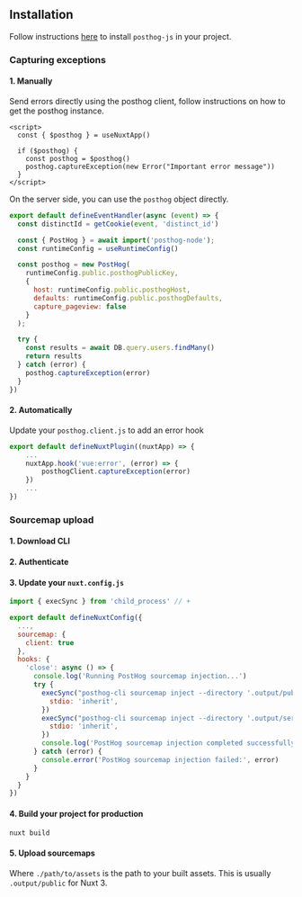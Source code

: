 
## Installation

Follow instructions [here](/docs/libraries/nuxt-js) to install `posthog-js` in your project.

### Capturing exceptions

#### 1. Manually

Send errors directly using the posthog client, follow instructions on how to get the posthog instance.

```vue component.vue
<script>
  const { $posthog } = useNuxtApp()

  if ($posthog) {
    const posthog = $posthog()
    posthog.captureException(new Error("Important error message"))
  }
</script>
```

On the server side, you can use the `posthog` object directly.

```js file=server/api/example.js focusOnLines=4-21
export default defineEventHandler(async (event) => {
  const distinctId = getCookie(event, 'distinct_id')

  const { PostHog } = await import('posthog-node');
  const runtimeConfig = useRuntimeConfig()

  const posthog = new PostHog(
    runtimeConfig.public.posthogPublicKey,
    { 
      host: runtimeConfig.public.posthogHost, 
      defaults: runtimeConfig.public.posthogDefaults,
      capture_pageview: false
    }
  );

  try {
    const results = await DB.query.users.findMany()
    return results
  } catch (error) {
    posthog.captureException(error)
  }
})
```


#### 2. Automatically

Update your `posthog.client.js` to add an error hook

```js
export default defineNuxtPlugin((nuxtApp) => {
    ...
    nuxtApp.hook('vue:error', (error) => {
        posthogClient.captureException(error)
    })
    ...
})
```

### Sourcemap upload

#### 1. Download CLI

<CLIDownload />

#### 2. Authenticate

<CLIAuthenticate />

#### 3. Update your `nuxt.config.js`

```js file=nuxt.config.js
import { execSync } from 'child_process' // +

export default defineNuxtConfig({
  ...,
  sourcemap: {
    client: true
  },
  hooks: {
    'close': async () => {
      console.log('Running PostHog sourcemap injection...')
      try {
        execSync("posthog-cli sourcemap inject --directory '.output/public'", {
          stdio: 'inherit',
        })
        execSync("posthog-cli sourcemap inject --directory '.output/server'", {
          stdio: 'inherit',
        })
        console.log('PostHog sourcemap injection completed successfully for server')
      } catch (error) {
        console.error('PostHog sourcemap injection failed:', error)
      }
    }
  }
})
```

#### 4. Build your project for production

```bash
nuxt build
```

#### 5. Upload sourcemaps

<CLIUpload />

Where `./path/to/assets` is the path to your built assets. This is usually `.output/public` for Nuxt 3.
